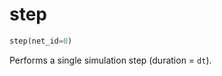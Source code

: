# step { #ANNarchy.core.Simulate.step }

```python
step(net_id=0)
```

Performs a single simulation step (duration = `dt`).
